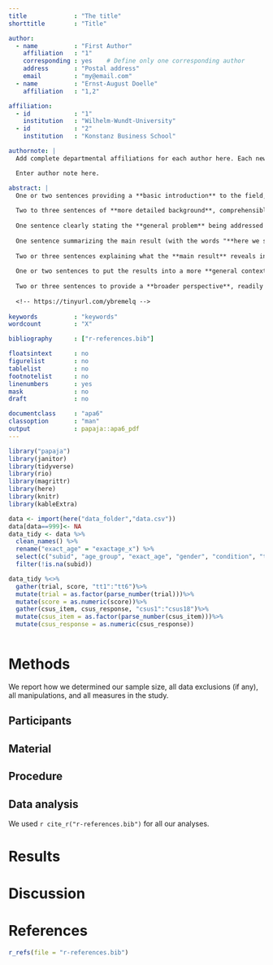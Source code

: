 ```yaml
---
title             : "The title"
shorttitle        : "Title"

author: 
  - name          : "First Author"
    affiliation   : "1"
    corresponding : yes    # Define only one corresponding author
    address       : "Postal address"
    email         : "my@email.com"
  - name          : "Ernst-August Doelle"
    affiliation   : "1,2"

affiliation:
  - id            : "1"
    institution   : "Wilhelm-Wundt-University"
  - id            : "2"
    institution   : "Konstanz Business School"

authornote: |
  Add complete departmental affiliations for each author here. Each new line herein must be indented, like this line.

  Enter author note here.

abstract: |
  One or two sentences providing a **basic introduction** to the field,  comprehensible to a scientist in any discipline.
  
  Two to three sentences of **more detailed background**, comprehensible  to scientists in related disciplines.
  
  One sentence clearly stating the **general problem** being addressed by  this particular study.
  
  One sentence summarizing the main result (with the words "**here we show**" or their equivalent).
  
  Two or three sentences explaining what the **main result** reveals in direct comparison to what was thought to be the case previously, or how the  main result adds to previous knowledge.
  
  One or two sentences to put the results into a more **general context**.
  
  Two or three sentences to provide a **broader perspective**, readily comprehensible to a scientist in any discipline.
  
  <!-- https://tinyurl.com/ybremelq -->
  
keywords          : "keywords"
wordcount         : "X"

bibliography      : ["r-references.bib"]

floatsintext      : no
figurelist        : no
tablelist         : no
footnotelist      : no
linenumbers       : yes
mask              : no
draft             : no

documentclass     : "apa6"
classoption       : "man"
output            : papaja::apa6_pdf
---
```


```r
library("papaja")
library(janitor)
library(tidyverse)
library(rio)
library(magrittr)
library(here)
library(knitr)
library(kableExtra)
```

```r
data <- import(here("data_folder","data.csv"))
data[data==999]<- NA
data_tidy <- data %>% 
  clean_names() %>% 
  rename("exact_age" = "exactage_x") %>% 
  select(c("subid", "age_group", "exact_age", "gender", "condition", "tt1":"tt6", "total_trust", "flanker_rs", "dccs_rs", "csus1":"csus18")) %>%
  filter(!is.na(subid))

```

```r
data_tidy %<>%
  gather(trial, score, "tt1":"tt6")%>%
  mutate(trial = as.factor(parse_number(trial)))%>%
  mutate(score = as.numeric(score))%>%
  gather(csus_item, csus_response, "csus1":"csus18")%>%
  mutate(csus_item = as.factor(parse_number(csus_item)))%>%
  mutate(csus_response = as.numeric(csus_response))



```




# Methods
We report how we determined our sample size, all data exclusions (if any), all manipulations, and all measures in the study. <!-- 21-word solution (Simmons, Nelson & Simonsohn, 2012; retrieved from http://ssrn.com/abstract=2160588) -->

## Participants

## Material

## Procedure

## Data analysis
We used `r cite_r("r-references.bib")` for all our analyses.


# Results

# Discussion


\newpage

# References
```r
r_refs(file = "r-references.bib")
```

\begingroup
\setlength{\parindent}{-0.5in}
\setlength{\leftskip}{0.5in}

<div id = "refs"></div>
\endgroup
